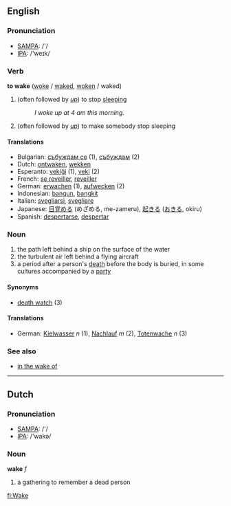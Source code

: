 ==English==

===Pronunciation===

*[[w:SAMPA|SAMPA]]: /'/
*[[w:IPA|IPA]]: /'weɪk/

===Verb===

'''to wake''' ([[woke]] / [[waked]], [[woken]] / waked)

# (often followed by ''[[up]]'') to stop [[sleep]]ing
#:''I woke up at 4 am this morning.''
# (often followed by ''[[up]]'') to make somebody stop sleeping

====Translations====
*Bulgarian: [[събуждам се]] (1), [[събуждам]] (2)
*Dutch: [[ontwaken]], [[wekken]]
*Esperanto: [[vekiĝi]] (1), [[veki]] (2)
*French: [[se reveiller]], [[reveiller]]
*German: [[erwachen]] (1), [[aufwecken]] (2)
*Indonesian: [[bangun]], [[bangkit]]
*Italian: [[svegliarsi]], [[svegliare]]
*Japanese: [[目覚める]] (めざめる, me-zameru), [[起きる]] ([[おきる]], okiru)
*Spanish: [[despertarse]], [[despertar]]

===Noun===

# the path left behind a ship on the surface of the water
# the turbulent air left behind a flying aircraft
# a period after a person's [[death]] before the body is buried, in some cultures accompanied by a [[party]]

====Synonyms====
*[[death watch]] (3)

====Translations====
*German: [[Kielwasser]] ''n'' (1), [[Nachlauf]] ''m'' (2), [[Totenwache]] ''n'' (3)

===See also===
*[[in the wake of]]

----

==Dutch==

===Pronunciation===

*[[w:SAMPA|SAMPA]]: /'/
*[[w:IPA|IPA]]: /'wakə/

===Noun===

'''wake''' ''f''

# a gathering to remember a dead person

[[fi:Wake]]